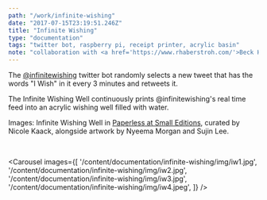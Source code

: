 ```yaml
---
path: "/work/infinite-wishing"
date: "2017-07-15T23:19:51.246Z"
title: "Infinite Wishing"
type: "documentation"
tags: "twitter bot, raspberry pi, receipt printer, acrylic basin"
note: "collaboration with <a href='https://www.rhaberstroh.com/'>Beck Haberstroh</a>"
---
```

The <a href="https://twitter.com/infinitewishing">@infinitewishing</a> twitter bot randomly
selects a new tweet that has the words "I Wish" in it every 3 minutes and retweets it.

The Infinite Wishing Well continuously prints @infinitewishing's real time feed into an acrylic wishing well filled with water.

Images: Infinite Wishing Well in <a href="http://www.smalleditionsnyc.com/exhibitions/paperless-opening-friday-july-29th/"><span>Paperless</span> at Small Editions</a>, curated by Nicole Kaack, alongside artwork by Nyeema Morgan and Sujin Lee.

<br/>

<Carousel images={[
    '/content/documentation/infinite-wishing/img/iw1.jpg',
    '/content/documentation/infinite-wishing/img/iw2.jpg',
    '/content/documentation/infinite-wishing/img/iw3.jpg',
    '/content/documentation/infinite-wishing/img/iw4.jpeg',
    ]}
/>
